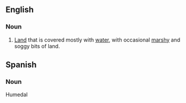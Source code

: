 ==English==
===Noun===
#[[Land]] that is covered mostly with [[water]], with occasional [[marsh]]y and soggy bits of land.

==Spanish==
===Noun===
Humedal